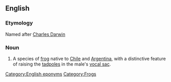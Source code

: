 ==English==
{{wikipedia}}
===Etymology===
Named after [[w:Charles Darwin|Charles Darwin]]
[[Category:English eponyms]]
=== Noun ===
{{en-noun|sg=[[Darwin]]'s [[frog]]}}

# A species of [[frog]] native to [[Chile]] and [[Argentina]], with a distinctive feature of raising the [[tadpoles]] in the male's [[vocal sac]].

[[Category:Frogs]]